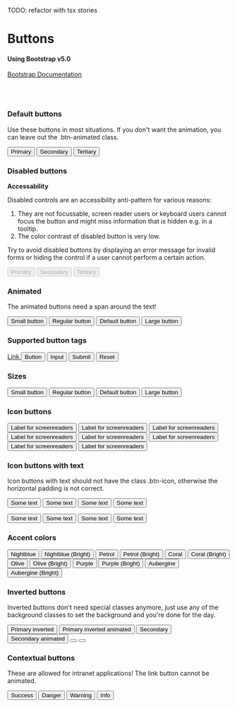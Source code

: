 TODO: refactor with tsx stories


<Meta title="Design System/Button" />

# Buttons

#### Using Bootstrap v5.0

[Bootstrap Documentation](https://getbootstrap.com/docs/5.0/components/buttons/)

<br />
<br />

### Default buttons

Use these buttons in most situations. If you don't want the animation, you can leave out the .btn-animated class.

<Canvas>
  <div class="p-regular flex-wrap d-flex gap-regular">
    <button class="btn btn-primary btn-animated">
      <span>Primary</span>
    </button>
    <button class="btn btn-secondary btn-animated">
      <span>Secondary</span>
    </button>
    <button class="btn btn-link">Tertiary</button>
  </div>
</Canvas>

### Disabled buttons

**Accessability**

Disabled controls are an accessibility anti-pattern for various reasons:

1. They are not focussable, screen reader users or keyboard users cannot focus the button and might miss information that is hidden e.g. in a tooltip.
2. The color contrast of disabled button is very low.

Try to avoid disabled buttons by displaying an error message for invalid forms or hiding the control if a user cannot perform a certain action.

<Canvas>
  <div class="p-regular d-flex flex-wrap gap-regular">
    <button disabled="" class="btn btn-primary btn-animated">
      <span>Primary</span>
    </button>
    <button disabled="" class="btn btn-secondary btn-animated">
      <span>Secondary</span>
    </button>
    <button disabled="" class="btn btn-link">
      Tertiary
    </button>
  </div>
</Canvas>

### Animated

The animated buttons need a span around the text!

<Canvas>
  <button type="button" class="btn btn-primary btn-sm btn-animated">
    <span>Small button</span>
  </button>
  <button type="button" class="btn btn-primary btn-rg btn-animated">
    <span>Regular button</span>
  </button>
  <button type="button" class="btn btn-primary btn-md btn-animated">
    <span>Default button</span>
  </button>
  <button type="button" class="btn btn-primary btn-lg btn-animated">
    <span>Large button</span>
  </button>
</Canvas>

### Supported button tags

<Canvas>
  <a href="#" role="button" class="btn btn-primary">
    Link
  </a>
  <button type="submit" class="btn btn-primary">
    Button
  </button>
  <input type="button" value="Input" class="btn btn-primary" />
  <input type="submit" value="Submit" class="btn btn-primary" />
  <input type="reset" value="Reset" class="btn btn-primary" />
</Canvas>

### Sizes

<Canvas>
  <button type="button" class="btn btn-primary btn-sm">
    Small button
  </button>
  <button type="button" class="btn btn-primary btn-rg">
    Regular button
  </button>
  <button type="button" class="btn btn-primary btn-md">
    Default button
  </button>
  <button type="button" class="btn btn-primary btn-lg">
    Large button
  </button>
</Canvas>

### Icon buttons

<Canvas>
  <button type="button" class="btn btn-default btn-icon btn-sm">
    <i class="pi pi-3193"></i>
    <span class="visually-hidden">Label for screenreaders</span>
  </button>
  <button type="button" class="btn btn-default btn-icon btn-rg">
    <i class="pi pi-3193"></i>
    <span class="visually-hidden">Label for screenreaders</span>
  </button>
  <button type="button" class="btn btn-default btn-icon btn-md">
    <i class="pi pi-3193"></i>
    <span class="visually-hidden">Label for screenreaders</span>
  </button>
  <button type="button" class="btn btn-default btn-icon btn-lg">
    <i class="pi pi-3193"></i>
    <span class="visually-hidden">Label for screenreaders</span>
  </button>
  <button type="button" class="btn btn-primary btn-icon btn-sm">
    <i class="pi pi-3193"></i>
    <span class="visually-hidden">Label for screenreaders</span>
  </button>
  <button type="button" class="btn btn-primary btn-icon btn-rg">
    <i class="pi pi-3193"></i>
    <span class="visually-hidden">Label for screenreaders</span>
  </button>
  <button type="button" class="btn btn-primary btn-icon btn-md">
    <i class="pi pi-3193"></i>
    <span class="visually-hidden">Label for screenreaders</span>
  </button>
  <button type="button" class="btn btn-primary btn-icon btn-lg">
    <i class="pi pi-3193"></i>
    <span class="visually-hidden">Label for screenreaders</span>
  </button>
</Canvas>

### Icon buttons with text

Icon buttons with text should not have the class .btn-icon, otherwise the horizontal padding is not correct.

<Canvas>
  <p class="d-flex align-items-center gap-small-r">
    <button type="button" class="btn btn-default btn-sm">
      <i class="pi pi-3193"></i>
      <span>Some text</span>
    </button>
    <button type="button" class="btn btn-default btn-rg">
      <i class="pi pi-3193"></i>
      <span>Some text</span>
    </button>
    <button type="button" class="btn btn-default btn-md">
      <i class="pi pi-3193"></i>
      <span>Some text</span>
    </button>
    <button type="button" class="btn btn-default btn-lg">
      <i class="pi pi-3193"></i>
      <span>Some text</span>
    </button>
  </p>
  <p class="d-flex align-items-center gap-small-r">
    <button type="button" class="btn btn-primary btn-sm">
      <span>Some text</span>
      <i class="pi pi-3193"></i>
    </button>
    <button type="button" class="btn btn-primary btn-rg">
      <span>Some text</span>
      <i class="pi pi-3193"></i>
    </button>
    <button type="button" class="btn btn-primary btn-md">
      <span>Some text</span>
      <i class="pi pi-3193"></i>
    </button>
    <button type="button" class="btn btn-primary btn-lg">
      <span>Some text</span>
      <i class="pi pi-3193"></i>
    </button>
  </p>
</Canvas>

### Accent colors

<Canvas>
  <button type="button" class="btn btn-nightblue btn-animated">
    <span>Nightblue</span>
  </button>
  <button type="button" class="btn btn-nightblue-bright btn-animated">
    <span>Nightblue (Bright)</span>
  </button>
  <button type="button" class="btn btn-petrol btn-animated">
    <span>Petrol</span>
  </button>
  <button type="button" class="btn btn-petrol-bright btn-animated">
    <span>Petrol (Bright)</span>
  </button>
  <button type="button" class="btn btn-coral btn-animated">
    <span>Coral</span>
  </button>
  <button type="button" class="btn btn-coral-bright btn-animated">
    <span>Coral (Bright)</span>
  </button>
  <button type="button" class="btn btn-olive btn-animated">
    <span>Olive</span>
  </button>
  <button type="button" class="btn btn-olive-bright btn-animated">
    <span>Olive (Bright)</span>
  </button>
  <button type="button" class="btn btn-purple btn-animated">
    <span>Purple</span>
  </button>
  <button type="button" class="btn btn-purple-bright btn-animated">
    <span>Purple (Bright)</span>
  </button>
  <button type="button" class="btn btn-aubergine btn-animated">
    <span>Aubergine</span>
  </button>
  <button type="button" class="btn btn-aubergine-bright btn-animated">
    <span>Aubergine (Bright)</span>
  </button>
</Canvas>

### Inverted buttons

Inverted buttons don't need special classes anymore, just use any of the background classes to set the background and you're done for the day.

<Canvas>
  <button type="button" class="btn btn-primary btn-inverted">
    Primary inverted
  </button>
  <button type="button" class="btn btn-primary btn-inverted btn-animated">
    <span>Primary inverted animated</span>
  </button>
  <button type="button" class="btn btn-default btn-inverted">
    Secondary
  </button>
  <button type="button" class="btn btn-default btn-inverted btn-animated">
    <span>Secondary animated</span>
  </button>
  <button type="button" class="btn btn-primary btn-icon btn-inverted">
    <i class="pi pi-3193"></i>
  </button>
  <button type="button" class="btn btn-secondary btn-inverted btn-icon">
    <i class="pi pi-3193"></i>
  </button>
</Canvas>

### Contextual buttons

These are allowed for intranet applications! The link button cannot be animated.

<Canvas>
  <button type="button" class="btn btn-success btn-animated">
    <span>Success</span>
  </button>
  <button type="button" class="btn btn-danger btn-animated">
    <span>Danger</span>
  </button>
  <button type="button" class="btn btn-warning btn-animated">
    <span>Warning</span>
  </button>
  <button type="button" class="btn btn-info btn-animated">
    <span>Info</span>
  </button>
</Canvas>
